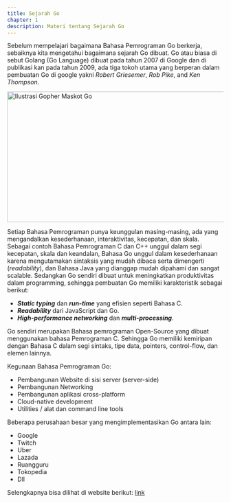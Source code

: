 ---
title: Sejarah Go
chapter: 1
description: Materi tentang Sejarah Go
---

Sebelum mempelajari bagaimana Bahasa Pemrograman Go berkerja,
sebaiknya kita mengetahui bagaimana sejarah Go dibuat. Go atau biasa
di sebut Golang (Go Language) dibuat pada tahun 2007 di Google dan di
publikasi kan pada tahun 2009, ada tiga tokoh utama yang berperan dalam
pembuatan Go di google yakni _Robert Griesemer_, _Rob Pike_, and _Ken
Thompson_.

<Image src="/content/bab-1/gopher-ilustration.jpg" width="618" height="304" alt="Ilustrasi Gopher Maskot Go" />

Setiap Bahasa Pemrograman punya keunggulan masing-masing, ada yang
mengandalkan kesederhanaan, interaktivitas, kecepatan, dan skala.
Sebagai contoh Bahasa Pemrograman C dan C++ unggul dalam segi
kecepatan, skala dan keandalan, Bahasa Go unggul dalam
kesederhanaan karena mengutamakan sintaksis yang mudah dibaca serta
dimengerti (_readability_), dan Bahasa Java yang dianggap mudah dipahami
dan sangat scalable. Sedangkan Go sendiri dibuat untuk meningkatkan
produktivitas dalam programming, sehingga pembuatan Go memiliki
karakteristik sebagai berikut:

- **_Static typing_** dan **_run-time_** yang efisien seperti Bahasa C.
- **_Readability_** dari JavaScript dan Go.
- **_High-performance networking_** dan **_multi-processing_**.

Go sendiri merupakan Bahasa pemrograman Open-Source yang dibuat
menggunakan bahasa Pemrograman C. Sehingga Go memiliki kemiripan
dengan Bahasa C dalam segi sintaks, tipe data, pointers, control-flow, dan
elemen lainnya.

Kegunaan Bahasa Pemrograman Go:

- Pembangunan Website di sisi server (server-side)
- Pembangunan Networking
- Pembangunan aplikasi cross-platform
- Cloud-native development
- Utilities / alat dan command line tools

Beberapa perusahaan besar yang mengimplementasikan Go antara lain:

- Google
- Twitch
- Uber
- Lazada
- Ruangguru
- Tokopedia
- Dll

Selengkapnya bisa dilihat di website berikut: [link](https://github.com/Go/go/wiki/GoUsers)
